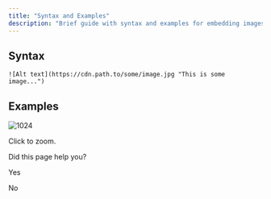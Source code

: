 ```yaml
---
title: "Syntax and Examples"
description: "Brief guide with syntax and examples for embedding images"
---
```

## Syntax

```
![Alt text](https://cdn.path.to/some/image.jpg "This is some image...")

```

## Examples

![1024](https://files.readme.io/b8674d6-pizzabro.jpg "pizzabro.jpg")

Click to zoom.

Did this page help you?

Yes

No